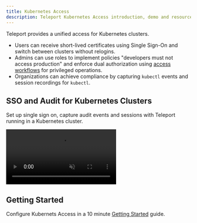 ```yaml
---
title: Kubernetes Access
description: Teleport Kubernetes Access introduction, demo and resources
---
```


Teleport provides a unified access for Kubernetes clusters.

* Users can receive short-lived certificates using Single Sign-On and switch between clusters without relogins.
* Admins can use roles to implement policies "developers must not access production" and enforce
dual authorization using [access workflows](./enteprise/workflow.md) for privileged operations.
* Organizations can achieve compliance by capturing `kubectl` events and session recordings for `kubectl`.

## SSO and Audit for Kubernetes Clusters

Set up single sign on, capture audit events and sessions with Teleport running in a Kubernetes cluster.

<video muted playsInline controls>
  <source src="https://goteleport.com/teleport/videos/kubernetes-access/kubelogin.mp4" type="video/mp4" />
  <source src="https://goteleport.com/teleport/videos/kubernetes-access/kubelogin.webm" type="video/webm" />
Your browser does not support the video tag.
</video>

## Getting Started

Configure Kubernets Access in a 10 minute [Getting Started](./kubernetes-access/getting-started.mdx) guide.



